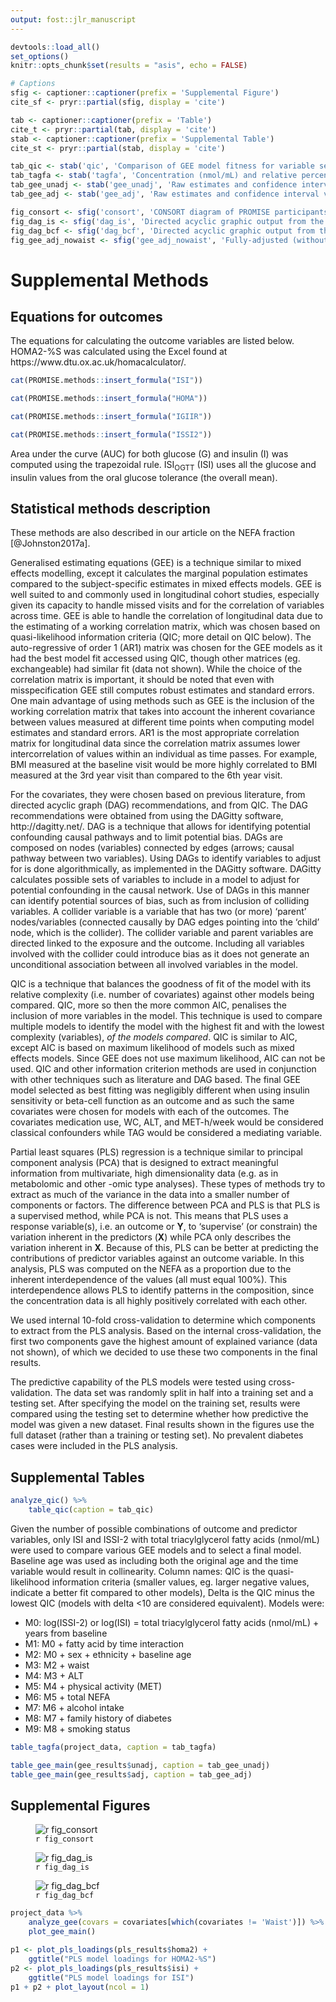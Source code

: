 ```yaml
---
output: fost::jlr_manuscript
---
```


```r
devtools::load_all()
set_options()
knitr::opts_chunk$set(results = "asis", echo = FALSE)

# Captions
sfig <- captioner::captioner(prefix = 'Supplemental Figure')
cite_sf <- pryr::partial(sfig, display = 'cite')

tab <- captioner::captioner(prefix = 'Table')
cite_t <- pryr::partial(tab, display = 'cite')
stab <- captioner::captioner(prefix = 'Supplemental Table')
cite_st <- pryr::partial(stab, display = 'cite')

tab_qic <- stab('qic', 'Comparison of GEE model fitness for variable selection using quasi-likelihood information criteria.')
tab_tagfa <- stab('tagfa', 'Concentration (nmol/mL) and relative percent (mol%) values of triacylglycerol fatty acids in PROMISE participants at the baseline visit (2004-2006).')
tab_gee_unadj <- stab('gee_unadj', 'Raw estimates and confidence interval values for *time*-adjusted GEE models of the association of the triacylglycerol fatty acids (mol% and nmol/mL) and total clinically-measured TAG with insulin sensitivity and beta-cell function outcomes using the 6 year longitudinal data from the PROMISE cohort. Estimates represent a percent difference in the outcome per SD increase in the fatty acid. P-values were adjusted for the BH false discovery rate, with an asterisk (*) denoting a significant (p<0.05) association.')
tab_gee_adj <- stab('gee_adj', 'Raw estimates and confidence interval values for *fully*-adjusted GEE models of the association of the triacylglycerol fatty acids (mol% and nmol/mL) and total clinically-measured TAG with insulin sensitivity and beta-cell function outcomes using the 6 year longitudinal data from the PROMISE cohort. Variables controlled for were follow-up time, waist circumference, baseline age, ethnicity, sex, ALT, physical activity, and total NEFA. Estimates represent a percent difference in the outcome per SD increase in the fatty acid. P-values were adjusted for the BH false discovery rate, with an asterisk (*) denoting a significant (p<0.05) association.')

fig_consort <- sfig('consort', 'CONSORT diagram of PROMISE participants over the 3 visits.')
fig_dag_is <- sfig('dag_is', 'Directed acyclic graphic output from the DAGitty online software for insulin sensitivity.')
fig_dag_bcf <- sfig('dag_bcf', 'Directed acyclic graphic output from the DAGitty online software for beta-cell function.')
fig_gee_adj_nowaist <- sfig('gee_adj_nowaist', 'Fully-adjusted (without waist size) GEE models of the association of the triacylglycerol fatty acids (mol% and nmol/mL) and total clinically-measured TAG with insulin sensitivity and beta-cell function outcomes using the 6 year longitudinal data from the PROMISE cohort. Variables controlled for were follow-up time, baseline age, ethnicity, sex, ALT, physical activity, and total NEFA. X-axis values represent a percent difference in the outcome per SD increase in the fatty acid. P-values were adjusted for the BH false discovery rate, with the largest dot representing a significant (p<0.05) association.')
```

# Supplemental Methods

## Equations for outcomes

The equations for calculating the outcome variables are listed below. HOMA2-%S was 
calculated using the Excel found at https://www.dtu.ox.ac.uk/homacalculator/.

```r
cat(PROMISE.methods::insert_formula("ISI"))
```

```r
cat(PROMISE.methods::insert_formula("HOMA"))
```

```r
cat(PROMISE.methods::insert_formula("IGIIR"))
```

```r
cat(PROMISE.methods::insert_formula("ISSI2"))
```

Area under the curve (AUC) for both glucose (G) and insulin (I) was computed
using the trapezoidal rule. ISI~OGTT~ (ISI) uses all the glucose and insulin
values from the oral glucose tolerance (the overall mean).

## Statistical methods description

These methods are also described in our article on the NEFA fraction
[@Johnston2017a].

Generalised estimating equations (GEE) is a technique similar to mixed effects 
modelling, except it calculates the marginal population estimates compared to the
subject-specific estimates in mixed effects models. GEE is well suited to and
commonly used in longitudinal cohort studies, especially given its capacity to
handle missed visits and for the correlation of variables across time. 
GEE is able to handle the correlation of longitudinal data due to the
estimating of a working correlation matrix, which was chosen based on
quasi-likelihood information criteria (QIC; more detail on QIC below). The auto-regressive of order 1
(AR1) matrix was chosen for the GEE models as it had the best model fit accessed
using QIC, though other matrices (eg. exchangeable) had similar fit (data not
shown). While the choice of the correlation matrix is important, it should be noted
that even with misspecification GEE still computes robust estimates and standard errors.
One main advantage of using methods such as GEE is the inclusion of the
working correlation matrix that takes into account the inherent covariance
between values measured at different time points when computing model estimates
and standard errors. AR1 is the most appropriate correlation matrix for
longitudinal data since the correlation matrix assumes lower intercorrelation of
values within an individual as time passes. For example, BMI measured at the
baseline visit would be more highly correlated to BMI measured at the 3rd year
visit than compared to the 6th year visit.

For the covariates, they were chosen based on previous literature, from directed
acyclic graph (DAG) recommendations, and from QIC. The DAG recommendations were
obtained from using the DAGitty software, http://dagitty.net/. DAG is a
technique that allows for identifying potential confounding causal pathways and
to limit potential bias. DAGs are composed on nodes (variables) connected by
edges (arrows; causal pathway between two variables). Using DAGs to identify
variables to adjust for is done algorithmically, as implemented in the DAGitty
software. DAGitty calculates possible sets of variables to include in a model to
adjust for potential confounding in the causal network. Use of DAGs in this
manner can identify potential sources of bias, such as from inclusion of
colliding variables. A collider variable is a variable that has two (or more)
'parent' nodes/variables (connected causally by DAG edges pointing into the
'child' node, which is the collider). The collider variable and parent variables
are directed linked to the exposure and the outcome. Including all variables
involved with the collider could introduce bias as it does not generate an
unconditional association between all involved variables in the model.

QIC is a technique that balances the goodness of fit of the model with its
relative complexity (i.e. number of covariates) against other models being
compared. QIC, more so then the more common AIC, penalises the inclusion of more
variables in the model. This technique is used to compare multiple models to
identify the model with the highest fit and with the lowest complexity (variables),
*of the models compared*. QIC is similar to AIC, except AIC is based on maximum
likelihood of models such as mixed effects models. Since GEE does not use
maximum likelihood, AIC can not be used. QIC and other information
criterion methods are used in conjunction with other techniques such as
literature and DAG based. The final GEE model selected as best fitting was
negligibly different when using insulin sensitivity or beta-cell function as an
outcome and as such the same covariates were chosen for models with each of the
outcomes. The covariates medication use, WC, ALT, and MET-h/week would be considered
classical confounders while TAG would be considered a mediating variable.

Partial least squares (PLS) regression is a technique similar to principal
component analysis (PCA) that is designed to extract meaningful information from
multivariate, high dimensionality data (e.g. as in metabolomic and other -omic type 
analyses). These types of methods try to extract as much of the variance in the 
data into a smaller number of components or factors. The difference between PCA 
and PLS is that PLS is a supervised method, while PCA is not. This means that
PLS uses a response variable(s), i.e. an outcome or **Y**, to 'supervise' (or
constrain) the variation inherent in the predictors (**X**) while PCA only
describes the variation inherent in **X**. Because of this, PLS can be better at
predicting the contributions of predictor variables against an outcome variable.
In this analysis, PLS was computed on the NEFA as a proportion due to the
inherent interdependence of the values (all must equal 100%). This 
interdependence allows PLS to identify patterns in the composition, since
the concentration data is all highly positively correlated with each other.

We used internal 10-fold cross-validation to determine which components to
extract from the PLS analysis. Based on the internal cross-validation, the first
two components gave the highest amount of explained variance (data not shown),
of which we decided to use these two components in the final results.

The predictive capability of the PLS models were tested using cross-validation. 
The data set was randomly split in half into a training set and a testing set. 
After specifying the model on the training set, results were compared using the 
testing set to determine whether how predictive the model was given a new
dataset. Final results shown in the figures use the full dataset (rather than a
training or testing set). No prevalent diabetes cases were included in the PLS 
analysis.

## Supplemental Tables

```r
analyze_qic() %>% 
    table_qic(caption = tab_qic)
```

Given the number of possible combinations of outcome and predictor variables,
only ISI and ISSI-2 with total triacylglycerol fatty acids (nmol/mL) were used to
compare various GEE models and to select a final model.  Baseline age was used
as including both the original age and the time variable would result in
collinearity.  Column names: QIC is the quasi-likelihood information criteria
(smaller values, eg. larger negative values, indicate a better fit compared to
other models), Delta is the QIC minus the lowest QIC (models with delta <10 are 
considered equivalent).  Models were:

- M0: log(ISSI-2) or log(ISI) = total triacylglycerol fatty acids (nmol/mL) + years from baseline
- M1: M0 + fatty acid by time interaction
- M2: M0 + sex + ethnicity + baseline age
- M3: M2 + waist
- M4: M3 + ALT
- M5: M4 + physical activity (MET)
- M6: M5 + total NEFA
- M7: M6 + alcohol intake
- M8: M7 + family history of diabetes
- M9: M8 + smoking status

```r
table_tagfa(project_data, caption = tab_tagfa)
```

```r
table_gee_main(gee_results$unadj, caption = tab_gee_unadj)
table_gee_main(gee_results$adj, caption = tab_gee_adj)
```

## Supplemental Figures

![`r fig_consort`](../img/flowDiagramSample.png)

![`r fig_dag_is`](../img/dagitty-model-is.png)

![`r fig_dag_bcf`](../img/dagitty-model-bcf.png)

```r
project_data %>% 
    analyze_gee(covars = covariates[which(covariates != 'Waist')]) %>% 
    plot_gee_main()
```

```r
p1 <- plot_pls_loadings(pls_results$homa2) +
    ggtitle("PLS model loadings for HOMA2-%S")
p2 <- plot_pls_loadings(pls_results$isi) +
    ggtitle("PLS model loadings for ISI")
p1 + p2 + plot_layout(ncol = 1)
```

